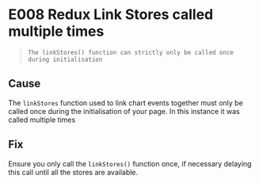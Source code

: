 
<Meta title="Errors & Warnings/Errors/E008" />

# E008 Redux Link Stores called multiple times

> `The linkStores() function can strictly only be called once during initialisation`

## Cause

The `linkStores` function used to link chart events together must only be called once during the initialisation of your page. In this instance it was called multiple times

## Fix

Ensure you only call the `linkStores()` function once, if necessary delaying this call until all the stores are available.
